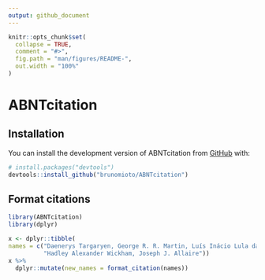 ```yaml
---
output: github_document
---
```


<!-- README.md is generated from README.Rmd. Please edit that file -->

```r
knitr::opts_chunk$set(
  collapse = TRUE,
  comment = "#>",
  fig.path = "man/figures/README-",
  out.width = "100%"
)
```

# ABNTcitation

<!-- badges: start -->
<!-- badges: end -->

## Installation

You can install the development version of ABNTcitation from [GitHub](https://github.com/) with:

``` r
# install.packages("devtools")
devtools::install_github("brunomioto/ABNTcitation")
```

## Format citations

```r
library(ABNTcitation)
library(dplyr)

x <- dplyr::tibble(
names = c("Daenerys Targaryen, George R. R. Martin, Luís Inácio Lula da Silva",
          "Hadley Alexander Wickham, Joseph J. Allaire"))
x %>%
  dplyr::mutate(new_names = format_citation(names))
```

